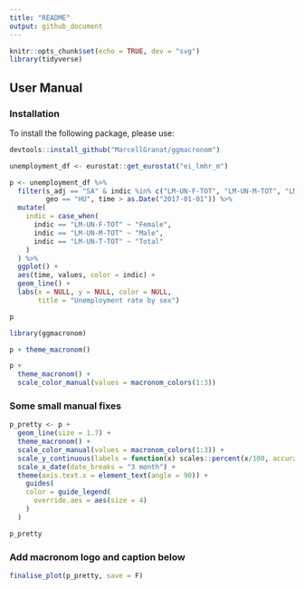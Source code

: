 ```yaml
---
title: "README"
output: github_document
---
```


```r
knitr::opts_chunk$set(echo = TRUE, dev = "svg")
library(tidyverse)
```

## User Manual

### Installation

To install the following package, please use:

```r
devtools::install_github("MarcellGranat/ggmacronom")
```

```r
unemployment_df <- eurostat::get_eurostat("ei_lmhr_m")
```

```r
p <- unemployment_df %>% 
  filter(s_adj == "SA" & indic %in% c("LM-UN-F-TOT", "LM-UN-M-TOT", "LM-UN-T-TOT"),
         geo == "HU", time > as.Date("2017-01-01")) %>% 
  mutate(
    indic = case_when(
      indic == "LM-UN-F-TOT" ~ "Female",
      indic == "LM-UN-M-TOT" ~ "Male",
      indic == "LM-UN-T-TOT" ~ "Total"
    )
  ) %>% 
  ggplot() + 
  aes(time, values, color = indic) + 
  geom_line() +
  labs(x = NULL, y = NULL, color = NULL, 
       title = "Unemployment rate by sex")

p
```

```r
library(ggmacronom)
```

```r
p + theme_macronom()
```

```r
p + 
  theme_macronom() + 
  scale_color_manual(values = macronom_colors(1:3))
```

### Some small manual fixes

```r
p_pretty <- p + 
  geom_line(size = 1.7) +
  theme_macronom() + 
  scale_color_manual(values = macronom_colors(1:3)) + 
  scale_y_continuous(labels = function(x) scales::percent(x/100, accuracy = .1, decimal.mark = ",")) + 
  scale_x_date(date_breaks = "3 month") +
  theme(axis.text.x = element_text(angle = 90)) + 
    guides(
    color = guide_legend(
      override.aes = aes(size = 4)
    )
  )

p_pretty
```

### Add macronom logo and caption below

```r
finalise_plot(p_pretty, save = F)
```

